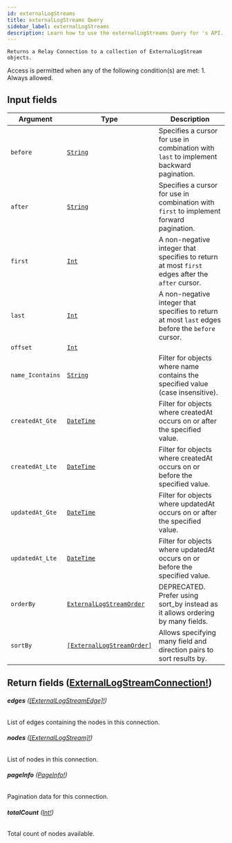 ```yaml
---
id: externalLogStreams
title: externalLogStreams Query
sidebar_label: externalLogStreams
description: Learn how to use the externalLogStreams Query for 's API.
---
```


    Returns a Relay Connection to a collection of ExternalLogStream objects.

Access is permitted when any of the following condition(s) are met: 1. Always allowed.

## Input fields

| Argument         | Type                                                                             | Description                                                                                      |
| ---------------- | -------------------------------------------------------------------------------- | ------------------------------------------------------------------------------------------------ |
| `before`         | [`String`](api/schema/scalar/String.mdx)                                         | Specifies a cursor for use in combination with `last` to implement backward pagination.          |
| `after`          | [`String`](api/schema/scalar/String.mdx)                                         | Specifies a cursor for use in combination with `first` to implement forward pagination.          |
| `first`          | [`Int`](api/schema/scalar/Int.mdx)                                               | A non-negative integer that specifies to return at most `first` edges after the `after` cursor.  |
| `last`           | [`Int`](api/schema/scalar/Int.mdx)                                               | A non-negative integer that specifies to return at most `last` edges before the `before` cursor. |
| `offset`         | [`Int`](api/schema/scalar/Int.mdx)                                               |                                                                                                  |
| `name_Icontains` | [`String`](api/schema/scalar/String.mdx)                                         | Filter for objects where name contains the specified value (case insensitive).                   |
| `createdAt_Gte`  | [`DateTime`](api/schema/scalar/DateTime.mdx)                                     | Filter for objects where createdAt occurs on or after the specified value.                       |
| `createdAt_Lte`  | [`DateTime`](api/schema/scalar/DateTime.mdx)                                     | Filter for objects where createdAt occurs on or before the specified value.                      |
| `updatedAt_Gte`  | [`DateTime`](api/schema/scalar/DateTime.mdx)                                     | Filter for objects where updatedAt occurs on or after the specified value.                       |
| `updatedAt_Lte`  | [`DateTime`](api/schema/scalar/DateTime.mdx)                                     | Filter for objects where updatedAt occurs on or before the specified value.                      |
| `orderBy`        | [`ExternalLogStreamOrder`](api/schema/input_object/ExternalLogStreamOrder.mdx)   | DEPRECATED. Prefer using sort_by instead as it allows ordering by many fields.                   |
| `sortBy`         | [`[ExternalLogStreamOrder]`](api/schema/input_object/ExternalLogStreamOrder.mdx) | Allows specifying many field and direction pairs to sort results by.                             |

## Return fields ([ExternalLogStreamConnection!](api/schema/object/ExternalLogStreamConnection.mdx))

###### <b>edges</b> ([[ExternalLogStreamEdge]!](api/schema/object/ExternalLogStreamEdge.mdx))

List of edges containing the nodes in this connection.

###### <b>nodes</b> ([[ExternalLogStream]!](api/schema/object/ExternalLogStream.mdx))

List of nodes in this connection.

###### <b>pageInfo</b> ([PageInfo!](api/schema/object/PageInfo.mdx))

Pagination data for this connection.

###### <b>totalCount</b> ([Int!](api/schema/scalar/Int.mdx))

Total count of nodes available.
